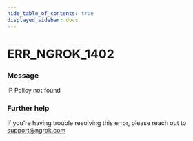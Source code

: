 ```yaml
---
hide_table_of_contents: true
displayed_sidebar: docs
---
```



# ERR_NGROK_1402

### Message

IP Policy not found

### Further help

If you're having trouble resolving this error, please reach out to [support@ngrok.com](mailto:support@ngrok.com?subject=Help%20with%20ERR_NGROK_1402)

<ErrorDetails error="err_ngrok_1402" />
